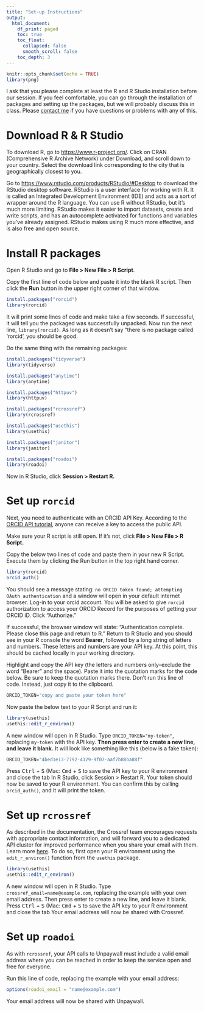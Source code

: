 ```yaml
---
title: "Set-up Instructions"
output: 
  html_document:
    df_print: paged
    toc: true
    toc_float:
      collapsed: false
      smooth_scroll: false
    toc_depth: 3
---
```



```r
knitr::opts_chunk$set(echo = TRUE)
library(png)
```

I ask that you please complete at least the R and R Studio installation before our session. If you feel comfortable, you can go through the installation of packages and setting up the packages, but we will probably discuss this in class. Please [contact me](https://info.library.okstate.edu/clarke-iakovakis) if you have questions or problems with any of this.

# Download R & R Studio

To download R, go to <https://www.r-project.org/>. Click on CRAN (Comprehensive R Archive Network) under Download, and scroll down to your country. Select the download link corresponding to the city that is geographically closest to you.

Go to <https://www.rstudio.com/products/RStudio/#Desktop> to download the RStudio desktop software. RStudio is a user interface for working with R. It is called an Integrated Development Environment (IDE) and acts as a sort of wrapper around the R language. You can use R without RStudio, but it's much more limiting. RStudio makes it easier to import datasets, create and write scripts, and has an autocomplete activated for functions and variables you've already assigned. RStudio makes using R much more effective, and is also free and open source.

# Install R packages

Open R Studio and go to **File > New File > R Script**. 

Copy the first line of code below and paste it into the blank R script. Then click the **Run** button in the upper right corner of that window.

```r
install.packages("rorcid")
library(rorcid)
```

It will print some lines of code and make take a few seconds. If successful, it will tell you the packaged was successfully unpacked. Now run the next line, `library(rorcid)`. As long as it doesn't say "there is no package called 'rorcid', you should be good.

Do the same thing with the remaining packages:

```r
install.packages("tidyverse")
library(tidyverse)

install.packages("anytime")
library(anytime)

install.packages("httpuv")
library(httpuv)

install.packages("rcrossref")
library(rcrossref)

install.packages("usethis")
library(usethis)

install.packages("janitor")
library(janitor)

install.packages("roadoi")
library(roadoi)
```

Now in R Studio, click **Session > Restart R.**

# Set up `rorcid`

Next, you need to authenticate with an ORCID API Key. According to the [ORCID API tutorial](https://members.orcid.org/api/tutorial/read-orcid-records), anyone can receive a key to access the public API. 

Make sure your R script is still open. If it's not, click **File > New File > R Script.**

Copy the below two lines of code and paste them in your new R Script. Execute them by clicking the Run button in the top right hand corner.

```r
library(rorcid)
orcid_auth()
```

You should see a message stating: `no ORCID token found; attempting OAuth authentication` and a window will open in your default internet browser. Log-in to your orcid account. You will be asked to give `rorcid` authorization to access your ORCID Record for the purposes of getting your ORCID iD. Click "Authorize."

If successful, the browser window will state: "Authentication complete. Please close this page and return to R." Return to R Studio and you should see in your R console the word **Bearer**, followed by a long string of letters and numbers. These letters and numbers are your API key. At this point, this should be cached locally in your working directory. 

Highlight and copy the API key (the letters and numbers only--exclude the word "Bearer" and the space). Paste it into the quotation marks for the code below. Be sure to keep the quotation marks there. Don't run this line of code. Instead, just copy it to the clipboard.

```r
ORCID_TOKEN="copy and paste your token here"
```

Now paste the below text to your R Script and run it:

```r
library(usethis)
usethis::edit_r_environ()
```

A new window will open in R Studio. Type `ORCID_TOKEN="my-token"`, replacing `my-token` with the API key. **Then press enter to create a new line, and leave it blank.** It will look like something like this (below is a fake token):

```r
ORCID_TOKEN="4bed1e13-7792-4129-9f07-aaf7b88ba88f"
```

Press <kbd>Ctrl</kbd> + <kbd>S</kbd> (Mac: <kbd>Cmd</kbd> + <kbd>S</kbd> to save the API key to your R environment and close the tab In R Studio, click Session > Restart R. Your token should now be saved to your R environment. You can confirm this by calling `orcid_auth()`, and it will print the token.



# Set up `rcrossref`

As described in the documentation, the Crossref team encourages requests with appropriate contact information, and will forward you to a dedicated API cluster for improved performance when you share your email with them. Learn more [here](https://github.com/CrossRef/rest-api-doc#good-manners--more-reliable-service). To do so, first open your R environment using the `edit_r_environ()` function from the `usethis` package.

```r
library(usethis)
usethis::edit_r_environ()
```

A new window will open in R Studio. Type `crossref_email=name@example.com`, replacing the example with your own email address. Then press enter to create a new line, and leave it blank. Press <kbd>Ctrl</kbd> + <kbd>S</kbd> (Mac: <kbd>Cmd</kbd> + <kbd>S</kbd> to save the API key to your R environment and close the tab Your email address will now be shared with Crossref. 


# Set up `roadoi`

As with `rcrossref`, your API calls to Unpaywall must include a valid email address where you can be reached in order to keep the service open and free for everyone. 

Run this line of code, replacing the example with your email address:

```r
options(roadoi_email = "name@example.com")
```

Your email address will now be shared with Unpaywall.